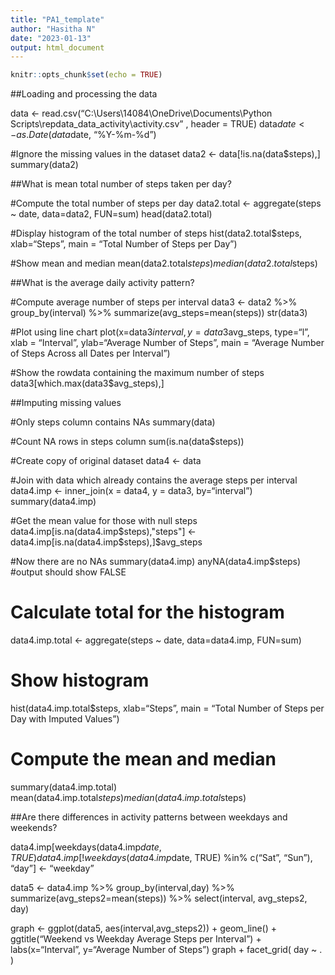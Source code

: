 ---
title: "PA1_template"
author: "Hasitha N"
date: "2023-01-13"
output: html_document
---

```{r setup, include=FALSE}
knitr::opts_chunk$set(echo = TRUE)
```

##Loading and processing the data

data <- read.csv("C:\\Users\\14084\\OneDrive\\Documents\\Python Scripts\\repdata_data_activity\\activity.csv"
               , header = TRUE)
data$date <- as.Date(data$date, "%Y-%m-%d")

#Ignore the missing values in the dataset
data2 <- data[!is.na(data$steps),]
summary(data2)


##What is mean total number of steps taken per day?

#Compute the total number of steps per day
data2.total <- aggregate(steps ~ date, data=data2, FUN=sum)
head(data2.total)

#Display histogram of the total number of steps
hist(data2.total$steps, xlab="Steps", main = "Total Number of Steps per Day")

#Show mean and median
mean(data2.total$steps)
median(data2.total$steps)


##What is the average daily activity pattern?

#Compute average number of steps per interval
data3 <- data2 %>% group_by(interval) %>% summarize(avg_steps=mean(steps))
str(data3)

#Plot using line chart
plot(x=data3$interval, y=data3$avg_steps, type="l", xlab = "Interval", ylab="Average Number of Steps",
     main = "Average Number of Steps Across all Dates per Interval")

#Show the rowdata containing the maximum number of steps
data3[which.max(data3$avg_steps),]


##Imputing missing values

#Only steps column contains NAs
summary(data)

#Count NA rows in steps column
sum(is.na(data$steps))

#Create copy of original dataset
data4 <- data

#Join with data which already contains the average steps per interval
data4.imp <- inner_join(x = data4, y = data3, by="interval") 
summary(data4.imp)

#Get the mean value for those with null steps
data4.imp[is.na(data4.imp$steps),"steps"] <- data4.imp[is.na(data4.imp$steps),]$avg_steps

#Now there are no NAs
summary(data4.imp)
anyNA(data4.imp$steps)   #output should show FALSE

# Calculate total for the histogram
data4.imp.total <- aggregate(steps ~ date, data=data4.imp, FUN=sum)

# Show histogram
hist(data4.imp.total$steps, xlab="Steps", main = "Total Number of Steps per Day with Imputed Values")

# Compute the mean and median
summary(data4.imp.total)
mean(data4.imp.total$steps)
median(data4.imp.total$steps)


##Are there differences in activity patterns between weekdays and weekends?

data4.imp[weekdays(data4.imp$date, TRUE) %in% c("Sat", "Sun"), "day"] <-  "weekend"
data4.imp[!weekdays(data4.imp$date, TRUE) %in% c("Sat", "Sun"), "day"] <-  "weekday"

data5 <- data4.imp %>% group_by(interval,day) %>% summarize(avg_steps2=mean(steps)) %>% select(interval, avg_steps2, day)

graph <-  ggplot(data5, aes(interval,avg_steps2)) + geom_line() + 
  ggtitle("Weekend vs Weekday Average Steps per Interval") + 
  labs(x="Interval", y="Average Number of Steps")
graph + facet_grid( day ~ . ) 


